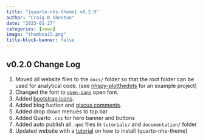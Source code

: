 ```yaml
---
title: "{quarto-nhs-theme} v0.2.0"
author: "Craig R Shenton"
date: "2023-01-27"
categories: [news]
image: "thumbnail.png"
title-block-banner: false
---
```


## v0.2.0 Change Log

1. Moved all website files to the `docs/` folder so that the root folder can be used for analytical code. (see [nhspy-plotthedots](https://github.com/nhs-pycom/nhspy-plotthedots) for an example project)
2. Changed the font to [`open-sans`](https://fonts.google.com/specimen/Open+Sans) open font.
3. Added [bootstrap icons](https://icons.getbootstrap.com/).
4. Added blog fuction and [giscus comments](https://github.com/giscus/giscus).
5. Added drop down menues to top bar
6. Added Quarto `.css` for hero banner and buttons
7. Added auto publish all `.qmd` files in `tutorials/` and `documentation/` folder
8. Updated website with a [tutorial](https://nhs-r-community.github.io/quarto-nhs-theme/tutorials/) on how to install {quarto-nhs-theme}